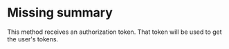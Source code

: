 # Missing summary



This method receives an authorization token. That token will be used to get the user's tokens.

